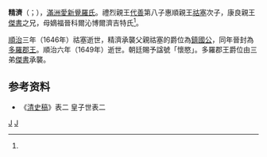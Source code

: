 {{Manchu name|[[爱新觉罗氏|爱新觉罗]]}}
'''精濟'''（{{lang-mnc|ᠵᡳᠩᠵᡳ|z=Jingji}}；{{Bd|1645年|1月14日（順治元年十二月十七）<ref name=ax>《[[愛新覺羅宗譜|愛新覺羅宗譜]]》乙冊，3924頁。</ref>|1649年|6月22日（順治六年五月十三）<ref name=ax/>}}），[[滿洲|滿洲]][[愛新覺羅氏|愛新覺羅氏]]。禮烈親王[[代善|代善]]第八子惠順親王[[祜塞|祜塞]]次子，康良親王[[傑書|傑書]]之兄，母嫡福晉科爾沁博爾濟吉特氏<ref name=ax/>。

[[順治|順治]]三年（1646年）祜塞逝世，精濟承襲父親祜塞的爵位為[[鎮國公|鎮國公]]，同年晉封為[[多羅郡王|多羅郡王]]。順治六年（1649年）逝世。朝廷賜予諡號「懷愍」。多羅郡王爵位由三弟[[傑書|傑書]]承襲。

== 参考资料 ==
<references />
* 《[[清史稿|清史稿]]》表二 皇子世表二

{{start box}}
{{s-hou|郡王世系|1645年|1月14日|1649年|6月22日|清太祖世系}}
{{s-roy}}
{{s-before|父康惠順郡王[[祜塞|祜塞]]}}
{{s-title|奉恩鎮國公<br>多羅康郡王|1646年－1649年}}
{{s-after|三弟康郡王[[傑書|傑書]]}}
{{end box}}

[[Category:愛新覺羅氏|J]]
[[Category:諡懷愍|J]]

{{清朝人物小作品}}